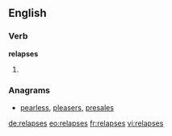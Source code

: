 ==English==

===Verb===
'''relapses'''

# {{third-person singular of|relapse}}

===Anagrams===
* [[pearless#English|pearless]], [[pleasers#English|pleasers]], [[presales#English|presales]]

[[de:relapses]]
[[eo:relapses]]
[[fr:relapses]]
[[vi:relapses]]